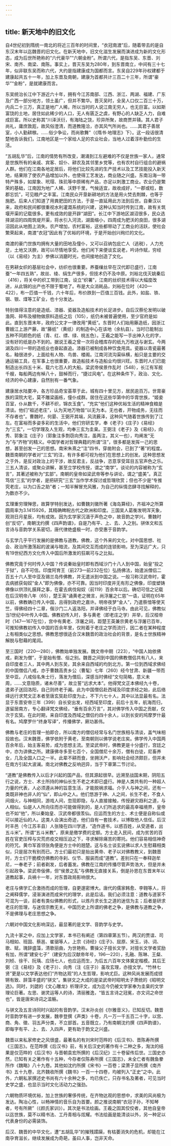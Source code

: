 ```yaml
---
---
---
```

title: 新天地中的旧文化
---




自4世纪初到隋统一南北的将近三百年的时间里，“衣冠南渡”后，随着带去的是自东汉末年以迄魏晋的旧文化。在新天地中，旧文化滋生发展而演进成为新的文化形态，成为后世所艳称的“六代豪华”“六朝金粉”。所谓六代，是指东吴、东晋、刘宋、南齐、南梁、南陈。事实上，晋灭东吴为280年，到东晋南立，中间有三十七年，似非联东吴而称六代，大约是指建康成为国都而言。东吴自229年孙权建都于建康起共五十一年，加上东晋及南朝，建康为首都共计三百二十三年，所谓“豪华”“金粉”，是就建康而言。

东吴统治长江中下游近六十年，拥有今江苏南部、江西、浙江、两湖、福建、广东及广西一部分地方，领土虽广，但并不繁华。晋灭吴时，全吴人口仅二百三十万，内兵二十三万，真正是地广人稀，所以当时的人说江南无穷人，也无巨富。以如斯富饶的土地，居住如此稀少的人口，无人有匮乏之虞，有野心的人缺乏人力，自难成巨富。所以史称其“川泽沃衍，有海陆之饶，珍异所聚，故商贾并辏。其人君子尚礼，庸庶敦厖，故风俗澄清，而道教隆洽，亦其风气所尚也。……其君子善居室，小人勤耕稼。……俗少争讼，而尚歌舞”（《隋书·地理志》下）。这一段话很清楚地告诉我们，江南地区是一个家给人足的农业社会，当地人过着淳朴勤俭的生活。

“五胡乱华”后，江南的情势有所改变，潮涌到江左避难的不仅是世族一家人，通常是世族所有的亲戚、宾客、奴仆、耕农及其邻里乡党等，也有农村自行组合的避祸人群。他们在江南各地定居后，将他们比较先进的生产技术以及工艺技能投入新天地，结果除了使农产品增加以外，也使得工艺发达，商业随之兴盛。东南沿海一带特产殊多，如犀象、玳瑁、珠玑等中原稀有产品，亦足以刺激工商业。农业仍是繁荣的基础，江南因为地广人稀、沃野千里，气候适宜，故收成好，“一郡或稔，数郡忘饥”，可见粮产之丰富。江南民众开垦新耕地的方法是用火焚去荆棘，也等于施肥。后来人们知道了用粪肥田的方法，于是一直延用此方法到后世。自秦汉以来，政府和民间都很重视水利灌溉系统的兴建，这种认知当时传到江南，故有关筑堰开渠的记载很多。更有成效的是开辟“湖田”。长江中下游地区湖沼很多，民众选择湖沼的四周筑堤开渠，将水引入河流，湖面缩小，四周成为肥沃的良田，很多湖沼因此从地图上消失。农产增加，农村富裕，这些都带动了工商业的活跃，使社会繁荣起来，南渡“衣冠”因此有了优裕的环境，于是开始创兴绚烂的文化。

南渡的豪门世族均拥有大量的田地及僮仆，又可以召纳包庇亡人（逃税），人力充足，土地又沃腴，故可以尽情地享受。他们闲下来便谈玄说老，吟诗作赋，穷经（以《易经》为主）参佛以消磨时光，也间接地创造了文化。

在男耕女织的基层社会中，纺织也很重要。养蚕缫丝早在汉代即已盛行，江南蚕“一年四五熟”，故丝、绫、绢生产很多，但技术仍不及中原。刘裕北伐灭姚秦后（416），将关中的织工带到江南，设立“织署”，江南的丝织技术得以大幅度改进，从此锦的出产也不限于蜀地了。布是大众消耗品，刘裕在位时（420—422），布一匹值一千钱，六十年后，布价跌到一匹值三百钱。此外，如盐、铁、钢、银、煤等工矿业，也十分发达。

特别值得注意的是造纸、漆器、瓷器及造船技术的长足进步。自后汉蔡伦发明以破渔网、碎布及植物做原料造纸之后（105），纸仍未被普遍使用，至少官府是如此。直到东晋末年，政府公文才一律改用“黄纸”。东晋时人们始用藤造纸，因浙江曹娥江上游产藤，故“藤纸”（黄纸）的制造中心在该地（余杭县）。当时已能制出五种不同颜色的纸（青、红、缥、绿、桃五色）。王羲之能写一手出神入化的字，没有好的纸是办不到的。据说王羲之曾一次将会稽库存的纸九万枚送与谢玄。今两湖及四川一带的造纸业也奋起直追。漆器已被制成各种饮食用具。瓷器以青瓷最著名，釉很进步，上面绘有人物、鸟兽、楼阁。江南河流沟渠纵横，船只是主要的交通运输工具，在军事上也很重要，故造船技术与造船业均很兴旺。东晋时人们已能制造出长四五十米、载六七百人的大船。梁武帝侯景作乱时（548），长江有军舰千艘，每船两边有棹八十，鼓棹而行，“捷过风电”。在这种条件下，政治、文化、经济的中心建康，自然别有一番气象。

建康居水陆要冲，各方珍品奇宝荟萃于此，城有四十里见方，居民逾百万。世胄豪族的深院大宅，莫不雕梁画栋，僮仆成群。居住在这些华第中的华胄世族，“姬妾百室，仆从数千，不耕不织，锦衣玉食”。“充实”他们这种优裕生活的精神食粮是清谈。他们“祖述老庄”，认为天地万物皆“以无为本。无也者，开物成务，无往而不存者也”。曹魏时，何晏、王弼开其端，风流薮泽，这种风气随着世族传到了江左。在富裕而多姿多彩的生活中，他们穷研玄学，奉《老子》《庄子》《易经》为“三玄”，一切学理及人生观，均奉三玄为圭臬。王弼注《老子》及《易经》，向秀、郭象注《庄子》（郭象注多剽窃向秀注，虽两注，其义一也），均阐发“无为”与“齐物”的精义。中国学者对哲理典籍的所谓“注”，很多都是发挥一己的思想，甚至创发一己的思想。南宋朱熹之“注”四书，穿凿附会，已到了“著”的程度。魏晋南朝的学者对“三玄”的注，有许多都可视为他们在思想上的创发。这种思想发之于外，是反对政治上的干涉，故反君主，反战争，恣意享受耳目五官声色之乐。三五人清谈，或聚众讲解，甚至立学校传授，谓之“南学”。谈论的内容被称为“玄言”，其著述被称为“玄部”。南朝的皇帝如梁武帝等参与讲论，谓之“盛美”。真正笃信“三玄”的学者，是把研究“三玄”当作学术探讨或哲理欣赏；但也不少是“专推究老庄，以为口舌之助”者；一知半解冒充风雅，为自己的纵情恣肆寻找解释的，为数亦不少。

玄理重穷理殚思，故算学特别发达，如曹魏刘徽所著《海岛算经》，齐祖冲之所算圆周率为3.1415926，其精确睥睨古代之欧洲和印度。三国吴人葛衡发明浑天象，观测日月星辰，均有成效。因为玄学家沉湎于声色之中，故音韵之学兴。曹魏时创“反切”，南朝沈约撰《四声韵谱》，自是乃有平、上、去、入之别。骈体文和五言诗与音韵学关系密切，唐代律绝盛极一时，亦受惠于音韵学。

与玄学几乎平行发展的是佛教与道教。佛教，这个外来的文化，对中国思想、社会、政治所激荡起的波澜与暗流，及其间交互而成的连锁影响，至为深远广大，只有19世纪西方文化传入中国后所激发的狂飙可与之比拟。

佛教究竟于何时传入中国？传说秦始皇时即有西域沙门十八人到中国，始皇“投之于狱”，自不可信。印度阿育王（前273—前232在位）弘扬佛法，始遣派僧侣二百五十六人至中亚及锡兰岛传佛教，并无遣派到中国之说。一般习称汉武帝时，霍去病掳获匈奴“金人”即为佛像，亦不可靠。因当时印度并无有形之佛像，印度塑铸佛像以供顶礼膜拜之事，在霍去病伐匈奴（前119）百余年以后。确切可信之记载在后汉明帝八年（65），楚王英“诵黄老之微言，尚浮屠之仁慈”一语，证明在65年以前，佛教确已传入中国，且得到政府之嘉许。明帝夜梦“金人”，乃遣蔡愔等使天竺，得佛经四十二章，偕沙门二人返洛阳，并译佛经于白马寺。由此可见，佛教似当1世纪中叶传入中国。佛教初传入时，多与黄老（即老庄之学）并举，后汉桓帝时（147—167在位），宫中有黄老、浮屠之祠，距楚王英兼宗黄老与浮屠已百年，可推知佛教初传入中国的百余年里，仅附着于老庄之学而流行，因二者在某种程度上有相类似之思想。佛教思想很适合汉末魏晋的政治社会的背景，是名士世族精神解脱与慰藉的尾闾。

至三国时（220—280），佛教始单独发展。魏文帝中期（223），“中国人始依佛戒，剃发为僧”，于是始有僧、俗之别。魏晋之间到中国的佛教僧侣共有八人，来自印度者三人，其中两人到东吴，其余来自西域的均到北方。第一位到西域求佛经的中国僧侣八戒，亦于曹魏高贵乡公（曹髦）七年（260）经今甘肃、新疆一带而至中亚。八戒俗名朱士行，落发为僧后，深感当时佛经“文句简略，意义未周，……文意隐质，诸未尽善”，故立誓“远求大本”。他得梵文正本佛经九十卷，遣弟子送回洛阳，自己则终老于阗。此为中国僧侣赴西域及印度求经之始，此后络绎远行求梵文正本者至唐玄奘赴印度为止，不下六七十人，其中以法显最有名。法显于东晋安帝三年（399）自长安出发，经西域至印度，前后十五年，航海而归，遂留居南方，专心翻译梵文佛经，“垂有百余万言”，其对佛学传入中国之贡献，仅次于玄奘。在此时期，来自印度及西域之僧侣约四十余人，以到长安的鸠摩罗什最有名。鸠摩罗什“终身写译”，传播佛学，厥功甚伟。

佛教与老庄的哲理一拍即合，所以南方的僧侣经常与名门世族相与清谈，盖气味相投故也。汉末魏晋，佛学依附于黄老，至南朝则以佛学说老庄矣。佛学传入中国两百余年后，始主客易势，成为思想主流。至梁武帝时，佛教更是十分盛行，宫廷之中，亦为讲佛之所。建康佛寺多至七百个，全国僧尼十余万，僧有白徒，尼畜养女，几及全国人口之一半。此辈不耕而食，坐拥沃产，影响社会经济颇巨，但并未在南方引起大波澜。南北对佛教之反响迥异，当于下章第二节讨论。

“道教”是佛教传入以后才兴起的国产品，但其源起很早。远溯至战国末期，阴阳五行之说，方士、术士所持的神仙长生不老之术即已盛行。神是人类共有的一种超人力量的代表，人必须遵从神的旨意生活，才能脱祸求福。介乎人与神之间，还有一类既非神也非人的“仙”，即山中之人。他们悠游于神、人之间，长生不老，不食人间烟火，与神相同，游戏人间，忽现即隐，与人直接接触，传授避灾趋利之道，与人相似。仙是人人所向往而亦可能做得到的，是人们所追求的最高幸福境界，皇帝也不如“他”，所以秦始皇、汉武帝都很羡仙。应运而生的方士、术士便是自称仙或可以接近仙的人。这类人会演出奇迹，他们自有一套技术，以博取他人信任。后汉时丰邑（今江苏丰县）人张陵在四川学道，“造作道书，以惑百姓，从受道者，出五斗米”。所谓“五斗米教”，原来是缴学费的定额。方士走入民间，成为贫苦的百姓在官吏压榨与灾荒疠疫交相压迫之下，寻求解除痛苦的寄托。他们容易相信神奇的符咒。黄巾军首领张角便是方士中的翘楚。这与名士谈玄说佛以求人生慰藉相类似，只是层次有别而已。方士们最初只是抬出黄帝、老子以对佛教教义，到魏晋时，方士们干脆模仿佛教的寺刹、仪节、服装而成“道教”。差别只在一奉释迦牟尼，一奉老子；前者剃发，后者蓄发。佛教在江南的传播尽管声势浩大，但是并未引起政争。梁武帝佞佛，但“侯景之乱”与佛教无直接关系，倒是孙恩在东晋末年以道教起事，兵祸十一年，对东晋政局影响很大。

老庄与佛学汇合激扬而成的哲理，自更邃密博大。唐代的儒家韩愈、李翱等人，将之阐释儒学，浸渐演进而成宋代的理学，此是后话。我们必须注意：道教与道家不可混为一谈，前者有类似佛教的形式，以炼丹求长生之道的迷信为主；后者是研求老庄的哲理，与迷信宗教无关。中国历史上所谓的佛老之争，是佛教与道教之争，不是佛理与老庄思想之争。

六朝对中国文化影响深远，最显著的是文学、音韵学与史学。

九流十家之中，应加上文学家，本书已有阐述（第四章第五节）。两汉的贾谊、司马相如、班固、蔡邕、崔骃等人，上宗《诗经》《庄子》、屈原、宋玉，诗、词、歌、赋，瑰辞盛藻，清歌丽曲，为世艳称。曹操父子擅长文学，对擅长文学者奖励有加，所谓“建安七子”（建安为后汉献帝年号，196—220），孔融、陈琳、王粲、刘桢、徐干、阮瑀、应玚七人，也应运而生，为后五六百年文体奠定楷模。其后王弼（注《易经》及《老子》）、向秀（注《庄子》）虽攻玄理，亦擅文学。“竹林七贤”更是以文学表达他们“齐物达观”的人生哲理，影响尤巨。这种风尚发展而成铿锵有致、辞藻丰盛的“骈文”。集骈文之大成的是梁武帝时昭明太子萧统的《昭明文选》。同时，刘勰的《文心雕龙》析理评文，成为迄今仍被文学家奉为圭臬的文学理论巨著。左思、谢灵运等人的诗，清丽雅逸，“皆五言诗之冠冕，亦文词之命世也”，皆是唐宋诗词之滥觞。

与骈文及五言诗同时兴起的有音韵学。汉末孙炎创《尔雅音义》，已知反切。魏晋时音韵学有进一步发展，魏李登撰《声类》十卷，凡一万一千五百二十字，以宫、商、角、徵、羽五声分类，不立部首。五音既立，乃有南朝沈约撰《四声韵谱》，即每字有平、上、去、入四声，更有助于韵文之兴盛。

魏晋以来私家修史之风很盛，最著名的有刘宋时范晔的《后汉书》、晋陈寿所撰《三国志》。在范晔撰《后汉书》前，有关后汉史的著作有十二种之多，淘汰的结果是仅范晔的《后汉书》与晋朝袁宏所撰的《后汉纪》三十卷留传后世。三国史亦然，已知有关之著作有十五种，今存者仅陈寿所撰《三国志》，未全亡者有魏鱼豢所作《魏略》八十九卷。其他如沈约所撰《宋书》一百卷；梁萧子显所撰《南齐书》五十九卷，北齐魏收所撰《魏书》一百一十四卷，均被列入“正史”之中。此外，六朝私家撰述史书尚有六十余种之多，均已佚亡，只存书名及著者，可见当时史学之盛，也显示当时文化活动力之强劲。

六朝物质环境优裕，加上世族的奢侈传统，在齐物达观的思想中，求美的风尚极为发达。陶冶心性，以畅神情的音乐自为首要。颜之推说南朝“衣冠子孙，不知琴者，号有所厥”（《颜氏家训》）。其次是书法绘画。王羲之固其佼佼者，其他自皇帝以迄世族，莫不以精书法、工丹青相与炫耀。书法绘画是能清谈以外，另一种足以代表身份的必需装饰。

后汉、魏晋的中华文化，遭“五胡乱华”的摧残蹂躏，有枯萎消失的危机，却能在江南孕育滋长，继续发展成为奇葩，虽曰人事，岂非天命。
